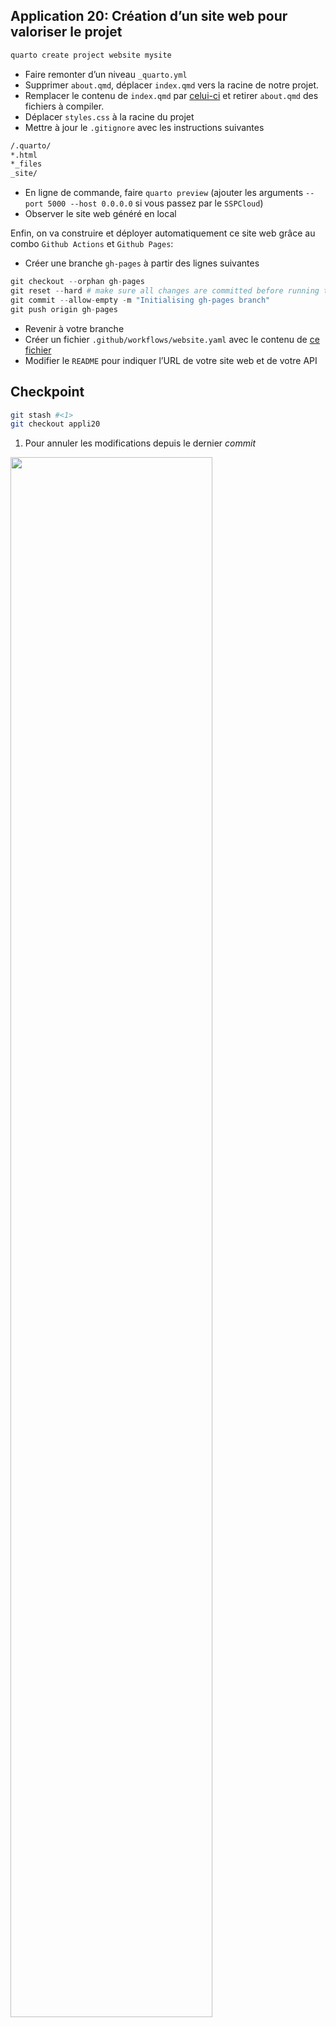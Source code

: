 ::: {.callout-tip}

## Application 20: Création d'un site web pour valoriser le projet

```.bash
quarto create project website mysite
```

- Faire remonter d'un niveau `_quarto.yml`
- Supprimer `about.qmd`, déplacer `index.qmd` vers la racine de notre projet.
- Remplacer le contenu de `index.qmd` par [celui-ci](https://raw.githubusercontent.com/ensae-reproductibilite/application/tree/appli19/index.qmd) et retirer `about.qmd` des fichiers à compiler.
- Déplacer `styles.css` à la racine du projet
- Mettre à jour le `.gitignore` avec les instructions suivantes

```.bash
/.quarto/
*.html
*_files
_site/
```

- En ligne de commande, faire `quarto preview` (ajouter les arguments `--port 5000 --host 0.0.0.0` si vous passez par le `SSPCloud`)
- Observer le site web généré en local

Enfin, on va construire et déployer automatiquement ce site web grâce au
combo `Github Actions` et `Github Pages`:

- Créer une branche `gh-pages` à partir des lignes suivantes

```python
git checkout --orphan gh-pages
git reset --hard # make sure all changes are committed before running this!
git commit --allow-empty -m "Initialising gh-pages branch"
git push origin gh-pages
```

- Revenir à votre branche
- Créer un fichier `.github/workflows/website.yaml` avec le contenu de [ce fichier](https://raw.githubusercontent.com/ensae-reproductibilite/application/tree/appli20/.github/workflows/publish.yaml)
- Modifier le `README` pour indiquer l'URL de votre site web et de votre API

:::

::: {.callout-caution collapse="true"}
## Checkpoint

```.bash
git stash #<1>
git checkout appli20
```
1. Pour annuler les modifications depuis le dernier _commit_


![](/checkpoint.jpg){width=80% fig-align="center"}

:::
